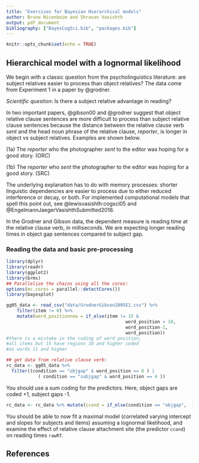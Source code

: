 ```yaml
---
title: "Exercises for Bayesian Hierarchical models"
author: Bruno Nicenboim and Shravan Vasishth
output: pdf_document
bibliography: ["BayesCogSci.bib", "packages.bib"]
---
```


```r
knitr::opts_chunk$set(echo = TRUE)
```

## Hierarchical model with a lognormal likelihood

 We begin with a classic question from the psycholinguistics literature: are subject relatives easier to process than object relatives? The data come from Experiment 1 in a paper by @grodner.

 *Scientific question*: Is there a subject relative advantage in reading?

 In two important papers, @gibson00 and @grodner suggest that object relative clause sentences are more difficult to process than subject relative clause sentences because the distance between the relative clause verb *sent* and the head noun phrase of the relative clause, *reporter*, is longer in object vs subject relatives. Examples are shown below.

 (1a) The *reporter* who the photographer *sent* to the editor was hoping for a good story. (ORC)

 (1b) The *reporter* who *sent* the photographer to the editor was hoping for a good story. (SRC)

 The underlying explanation has to do with memory processes: shorter linguistic dependencies are easier to process due to either reduced interference or decay, or both. For implemented computational models that spell this point out, see @lewisvasishth:cogsci05 and @EngelmannJaegerVasishthSubmitted2018.

 In the Grodner and Gibson data, the dependent measure is reading time at the relative clause verb, in milliseconds. We are expecting longer reading times in object gap sentences compared to subject gap.


### Reading the data and basic pre-processing

```r
library(dplyr)
library(readr)
library(ggplot2)
library(brms)
## Parallelize the chains using all the cores:
options(mc.cores = parallel::detectCores())
library(bayesplot)

gg05_data <- read_csv("data/GrodnerGibson2005E1.csv") %>%
    filter(item != 0) %>%
    mutate(word_positionnew = if_else(item != 15 & 
                                             word_position > 10, 
                                             word_position-1, 
                                             word_position))
#there is a mistake in the coding of word position,
#all items but 15 have regions 10 and higher coded
#as words 11 and higher

## get data from relative clause verb:
rc_data <- gg05_data %>% 
  filter((condition == "objgap" & word_position == 6 ) |
            ( condition == "subjgap" & word_position == 4 ))
```

You should use a sum coding for the predictors. Here, object gaps are coded +1, subject gaps -1.

```r
rc_data <- rc_data %>% mutate(ccond = if_else(condition == "objgap",  1,-1))
```

You should be able to now fit a maximal model (correlated varying intercept and slopes for subjects and items) assuming a lognormal likelihood, and examine the effect of relative clause attachment site (the predictor `ccond`) on reading times `rawRT`.

## References
